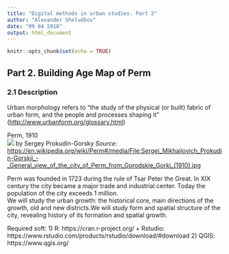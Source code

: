 ```yaml
---
title: "Digital methods in urban studies. Part 2"
author: "Alexander Sheludkov"
date: "09 04 2018"
output: html_document
---
```


```r
knitr::opts_chunk$set(echo = TRUE)
```

## Part 2. Building Age Map of Perm

### 2.1 Description

Urban morphology refers to "the study of the physical (or built) fabric of urban form, and the people and processes shaping it" (<http://www.urbanform.org/glossary.html>)  

Perm, 1910  
![](resources/Perm_from_Gorodskie_Gorki_(1910).jpg)
by Sergey Prokudin-Gorsky
*Source*: <https://en.wikipedia.org/wiki/Perm#/media/File:Sergei_Mikhailovich_Prokudin-Gorskii_-_General_view_of_the_city_of_Perm_from_Gorodskie_Gorki_(1910).jpg>

Perm was founded in 1723 during the rule of Tsar Peter the Great. In XIX century the city became a major trade and industrial center. Today the population of the city exceeds 1 million.  
We will study the urban growth:  the historical core, main directions of the growth, old and new districts.We will study form and spatial structure of the city, revealing history of its formation and spatial growth.

Required soft:
1) R: https://cran.r-project.org/
 + Rstudio: https://www.rstudio.com/products/rstudio/download/#download
2) QGIS: https://www.qgis.org/
